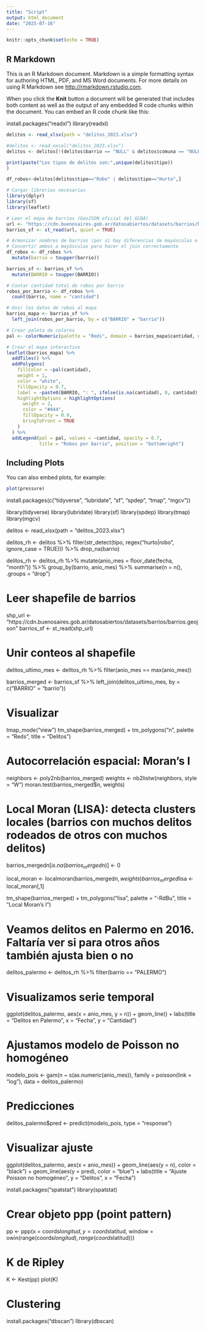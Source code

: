 ---
title: "Script"
output: html_document
date: "2025-07-16"
---

```{r setup, include=FALSE}
knitr::opts_chunk$set(echo = TRUE)
```

## R Markdown

This is an R Markdown document. Markdown is a simple formatting syntax for authoring HTML, PDF, and MS Word documents. For more details on using R Markdown see <http://rmarkdown.rstudio.com>.

When you click the **Knit** button a document will be generated that includes both content as well as the output of any embedded R code chunks within the document. You can embed an R code chunk like this:

install.packages("readxl")
library(readxl)

```{r Dataset}

delitos <- read_xlsx(path = "delitos_2023.xlsx")

#delitos <- read_excel("delitos_2023.xlsx")
delitos <- delitos[!(delitos$barrio == "NULL" & delitos$comuna == "NULL"), ]
```
```{r Limpieza de datos}
print(paste("Los tipos de delitos son:",unique(delitos$tipo))
)
```
```{r Analizamos los robos y hurtos}
df_robos<-delitos[delitos$tipo=="Robo" | delitos$tipo=="Hurto",]

# Cargar librerías necesarias
library(dplyr)
library(sf)
library(leaflet)

# Leer el mapa de barrios (GeoJSON oficial del GCBA)
url <- "https://cdn.buenosaires.gob.ar/datosabiertos/datasets/barrios/barrios.geojson"
barrios_sf <- st_read(url, quiet = TRUE)

# Armonizar nombres de barrios (por si hay diferencias de mayúsculas o tildes)
# Convertir ambos a mayúsculas para hacer el join correctamente
df_robos <- df_robos %>%
  mutate(barrio = toupper(barrio))

barrios_sf <- barrios_sf %>%
  mutate(BARRIO = toupper(BARRIO))

# Contar cantidad total de robos por barrio
robos_por_barrio <- df_robos %>%
  count(barrio, name = "cantidad")

# Unir los datos de robos al mapa
barrios_mapa <- barrios_sf %>%
  left_join(robos_por_barrio, by = c("BARRIO" = "barrio"))

# Crear paleta de colores
pal <- colorNumeric(palette = "Reds", domain = barrios_mapa$cantidad, na.color = "gray90")

# Crear el mapa interactivo
leaflet(barrios_mapa) %>%
  addTiles() %>%
  addPolygons(
    fillColor = ~pal(cantidad),
    weight = 1,
    color = "white",
    fillOpacity = 0.7,
    label = ~paste0(BARRIO, ": ", ifelse(is.na(cantidad), 0, cantidad), " robos"),
    highlightOptions = highlightOptions(
      weight = 2,
      color = "#444",
      fillOpacity = 0.9,
      bringToFront = TRUE
    )
  ) %>%
  addLegend(pal = pal, values = ~cantidad, opacity = 0.7,
            title = "Robos por barrio", position = "bottomright")

```
## Including Plots

You can also embed plots, for example:

```{r pressure, echo=FALSE}
plot(pressure)
```

install.packages(c("tidyverse", "lubridate", "sf", "spdep", "tmap", "mgcv"))

library(tidyverse)
library(lubridate)
library(sf)
library(spdep)
library(tmap)
library(mgcv)

delitos <- read_xlsx(path = "delitos_2023.xlsx")

delitos_rh <- delitos %>%
  filter(str_detect(tipo, regex("hurto|robo", ignore_case = TRUE))) %>%
  drop_na(barrio)

delitos_rh <- delitos_rh %>%
  mutate(anio_mes = floor_date(fecha, "month")) %>%
  group_by(barrio, anio_mes) %>%
  summarise(n = n(), .groups = "drop")

# Leer shapefile de barrios
shp_url <- "https://cdn.buenosaires.gob.ar/datosabiertos/datasets/barrios/barrios.geojson"
barrios_sf <- st_read(shp_url)

# Unir conteos al shapefile
delitos_ultimo_mes <- delitos_rh %>%
  filter(anio_mes == max(anio_mes))

barrios_merged <- barrios_sf %>%
  left_join(delitos_ultimo_mes, by = c("BARRIO" = "barrio"))

# Visualizar
tmap_mode("view")
tm_shape(barrios_merged) + tm_polygons("n", palette = "Reds", title = "Delitos")

# Autocorrelación espacial: Moran's I
neighbors <- poly2nb(barrios_merged)
weights <- nb2listw(neighbors, style = "W")
moran.test(barrios_merged$n, weights)

# Local Moran (LISA): detecta clusters locales (barrios con muchos delitos rodeados de otros con muchos delitos)

barrios_merged$n[is.na(barrios_merged$n)] <- 0

local_moran <- localmoran(barrios_merged$n, weights)
barrios_merged$lisa <- local_moran[,1]

tm_shape(barrios_merged) +
  tm_polygons("lisa", palette = "-RdBu", title = "Local Moran's I")

# Veamos delitos en Palermo en 2016. Faltaría ver si para otros años también ajusta bien o no

delitos_palermo <- delitos_rh %>%
  filter(barrio == "PALERMO")

# Visualizamos serie temporal

ggplot(delitos_palermo, aes(x = anio_mes, y = n)) +
  geom_line() +
  labs(title = "Delitos en Palermo", x = "Fecha", y = "Cantidad")

# Ajustamos modelo de Poisson no homogéneo

modelo_pois <- gam(n ~ s(as.numeric(anio_mes)), 
                   family = poisson(link = "log"), 
                   data = delitos_palermo)

# Predicciones

delitos_palermo$pred <- predict(modelo_pois, type = "response")

# Visualizar ajuste

ggplot(delitos_palermo, aes(x = anio_mes)) +
  geom_line(aes(y = n), color = "black") +
  geom_line(aes(y = pred), color = "blue") +
  labs(title = "Ajuste Poisson no homogéneo", y = "Delitos", x = "Fecha")
  
  
install.packages("spatstat")
library(spatstat)

# Crear objeto ppp (point pattern)
pp <- ppp(x = coords$longitud, y = coords$latitud, window = owin(range(coords$longitud), range(coords$latitud)))

# K de Ripley
K <- Kest(pp)
plot(K)

# Clustering 

install.packages("dbscan")
library(dbscan)


